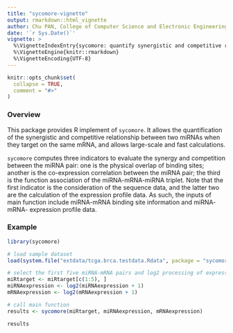 ```yaml
---
title: "sycomore-vignette"
output: rmarkdown::html_vignette
author: Chu PAN, College of Computer Science and Electronic Engineering, Hunan University
date: '`r Sys.Date()`'
vignette: >
  %\VignetteIndexEntry{sycomore: quantify synergistic and competitive regulation mechanisms in the miRNA-mRNA regulatory network using multivariate information measures}
  %\VignetteEngine{knitr::rmarkdown}
  %\VignetteEncoding{UTF-8}
---
```


```r
knitr::opts_chunk$set(
  collapse = TRUE,
  comment = "#>"
)
```
### Overview
This package provides R implement of `sycomore`. It allows the quantification of the synergistic and competitive relationship between two miRNAs when they target on the same mRNA, and allows large-scale and fast calculations. 

`sycomore` computes three indicators to evaluate the synergy and competition between the miRNA pair: one is the physical overlap of binding sites; another is the co-expression correlation between the miRNA pair; the third is the function association of the miRNA-mRNA-miRNA triplet. Note that the first indicator is the consideration of the sequence data, and the latter two are the calculation of the expression profile data. As such, the inputs of main function include miRNA-mRNA binding site information and miRNA- mRNA- expression profile data. 

### Example
```r
library(sycomore)

# load sample dataset
load(system.file("extdata/tcga.brca.testdata.Rdata", package = "sycomore"))

# select the first five miRNA-mRNA pairs and log2 processing of expression profile data
miRtarget <- miRtarget[c(1:5), ]
miRNAexpression <- log2(miRNAexpression + 1)
mRNAexpression <- log2(mRNAexpression + 1)

# call main function
results <- sycomore(miRtarget, miRNAexpression, mRNAexpression)

results
```


